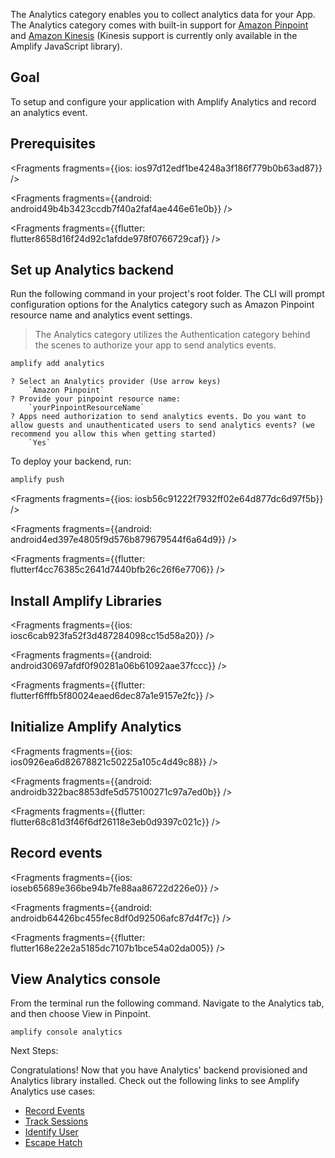 The Analytics category enables you to collect analytics data for your App. The Analytics category comes with built-in support for [Amazon Pinpoint](https://aws.amazon.com/pinpoint) and [Amazon Kinesis](https://aws.amazon.com/kinesis) (Kinesis support is currently only available in the Amplify JavaScript library).

## Goal

To setup and configure your application with Amplify Analytics and record an analytics event.

## Prerequisites




<Fragments fragments={{ios: ios97d12edf1be4248a3f186f779b0b63ad87}} />



<Fragments fragments={{android: android49b4b3423ccdb7f40a2faf4ae446e61e0b}} />



<Fragments fragments={{flutter: flutter8658d16f24d92c1afdde978f0766729caf}} />

## Set up Analytics backend

Run the following command in your project's root folder. The CLI will prompt configuration options for the Analytics category such as Amazon Pinpoint resource name and analytics event settings.

> The Analytics category utilizes the Authentication category behind the scenes to authorize your app to send analytics events.

```bash
amplify add analytics
```

```console
? Select an Analytics provider (Use arrow keys)
    `Amazon Pinpoint`
? Provide your pinpoint resource name: 
    `yourPinpointResourceName`
? Apps need authorization to send analytics events. Do you want to allow guests and unauthenticated users to send analytics events? (we recommend you allow this when getting started) 
    `Yes`
```

To deploy your backend, run:

```bash
amplify push
```




<Fragments fragments={{ios: iosb56c91222f7932ff02e64d877dc6d97f5b}} />



<Fragments fragments={{android: android4ed397e4805f9d576b879679544f6a64d9}} />



<Fragments fragments={{flutter: flutterf4cc76385c2641d7440bfb26c26f6e7706}} />

## Install Amplify Libraries




<Fragments fragments={{ios: iosc6cab923fa52f3d487284098cc15d58a20}} />



<Fragments fragments={{android: android30697afdf0f90281a06b61092aae37fccc}} />



<Fragments fragments={{flutter: flutterf6fffb5f80024eaed6dec87a1e9157e2fc}} />

## Initialize Amplify Analytics




<Fragments fragments={{ios: ios0926ea6d82678821c50225a105c4d49c88}} />



<Fragments fragments={{android: androidb322bac8853dfe5d575100271c97a7ed0b}} />



<Fragments fragments={{flutter: flutter68c81d3f46f6df26118e3eb0d9397c021c}} />

## Record events




<Fragments fragments={{ios: ioseb65689e366be94b7fe88aa86722d226e0}} />



<Fragments fragments={{android: androidb64426bc455fec8df0d92506afc87d4f7c}} />



<Fragments fragments={{flutter: flutter168e22e2a5185dc7107b1bce54a02da005}} />

## View Analytics console

From the terminal run the following command. Navigate to the Analytics tab, and then choose View in Pinpoint.

```console
amplify console analytics
```

Next Steps:

Congratulations! Now that you have Analytics' backend provisioned and Analytics library installed.  Check out the following links to see Amplify Analytics use cases:

* [Record Events](/lib/analytics/record)
* [Track Sessions](/lib/analytics/autotrack)
* [Identify User](/lib/analytics/identifyuser)
* [Escape Hatch](/lib/analytics/escapehatch)